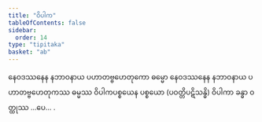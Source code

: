 ```yaml
---
title: "ဝိပါက"
tableOfContents: false
sidebar:
  order: 14
type: "tipitaka"
basket: "ab"
---
```



<DynamicBreadcrumb />

<Division number="99">

<Paragraph number="1358">
နေဝဒဿနေန နဘာဝနာယ ပဟာတဗ္ဗဟေတုကော ဓမ္မော နေဝဒဿနေန နဘာဝနာယ ပဟာတဗ္ဗဟေတုကဿ ဓမ္မဿ ဝိပါကပစ္စယေန ပစ္စယော (ပဝတ္တိပဋိသန္ဓိ) ဝိပါကာ ခန္ဓာ ဝတ္ထုဿ …ပေ… .
</Paragraph>
</Division>